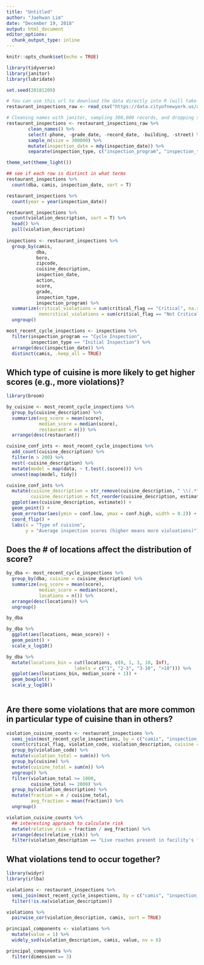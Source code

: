 ```yaml
---
title: "Untitled"
author: "Jaehwan Lim"
date: "December 19, 2018"
output: html_document
editor_options: 
  chunk_output_type: inline
---
```


```r
knitr::opts_chunk$set(echo = TRUE)
```

```r
library(tidyverse)
library(janitor)
library(lubridate)

set.seed(20181209)

# You can use this url to download the data directly into R (will take a few seconds)
restaurant_inspections_raw <- read_csv("https://data.cityofnewyork.us/api/views/43nn-pn8j/rows.csv")

# Cleaning names with janitor, sampling 300,000 records, and dropping some variables
restaurant_inspections <- restaurant_inspections_raw %>% 
        clean_names() %>%
        select(-phone, -grade_date, -record_date, -building, -street) %>% 
        sample_n(size = 300000) %>%
        mutate(inspection_date = mdy(inspection_date)) %>%
        separate(inspection_type, c("inspection_program", "inspection_type"), sep = " / ", )

theme_set(theme_light())

```

```r
## see if each row is distinct in what terms
restaurant_inspections %>% 
  count(dba, camis, inspection_date, sort = T)

restaurant_inspections %>% 
  count(year = year(inspection_date)) 

restaurant_inspections %>% 
  count(violation_description, sort = T) %>% 
  head() %>% 
  pull(violation_description)
  
inspections <- restaurant_inspections %>% 
  group_by(camis, 
           dba,
           boro,
           zipcode,
           cuisine_description,
           inspection_date,
           action, 
           score, 
           grade, 
           inspection_type, 
           inspection_program) %>%
  summarize(critical_violations = sum(critical_flag == "Critical", na.rm = T), 
            noncritical_violations = sum(critical_flag == "Not Critical", na.rm = T)) %>% 
  ungroup()

most_recent_cycle_inspections <- inspections %>% 
  filter(inspection_program == "Cycle Inspection", 
         inspection_type == "Initial Inspection") %>% 
  arrange(desc(inspection_date)) %>% 
  distinct(camis, .keep_all = TRUE)
```

## Which type of cuisine is more likely to get higher scores (e.g., more violations)?

```r
library(broom)

by_cuisine <- most_recent_cycle_inspections %>% 
  group_by(cuisine_description) %>% 
  summarize(avg_score = mean(score), 
            median_score = median(score), 
            restaurant = n()) %>% 
  arrange(desc(restaurant))

cuisine_conf_ints <- most_recent_cycle_inspections %>% 
  add_count(cuisine_description) %>% 
  filter(n > 200) %>% 
  nest(-cuisine_description) %>% 
  mutate(model = map(data, ~ t.test(.$score))) %>% 
  unnest(map(model, tidy))

cuisine_conf_ints %>% 
  mutate(cuisine_description = str_remove(cuisine_description, " \\(.*"), 
         cuisine_description = fct_reorder(cuisine_description, estimate)) %>% 
  ggplot(aes(cuisine_description, estimate)) + 
  geom_point() + 
  geom_errorbar(aes(ymin = conf.low, ymax = conf.high, width = 0.2)) + 
  coord_flip() + 
  labs(x = "Type of cuisine", 
       y = "Average inspection scores (higher means more violoations)")

```

## Does the # of locations affect the distribution of score?

```r
by_dba <- most_recent_cycle_inspections %>% 
  group_by(dba, cuisine = cuisine_description) %>% 
  summarize(avg_score = mean(score), 
            median_score = median(score), 
            locations = n()) %>% 
  arrange(desc(locations)) %>% 
  ungroup()

by_dba
```

```r
by_dba %>% 
  ggplot(aes(locations, mean_score)) + 
  geom_point() + 
  scale_x_log10()
```

```r
by_dba %>% 
  mutate(locations_bin = cut(locations, c(0, 1, 3, 10, Inf), 
                         labels = c("1", "2-3", "3-10", ">10"))) %>% 
  ggplot(aes(locations_bin, median_score + 1)) + 
  geom_boxplot() +
  scale_y_log10()
  
```

## Are there some violations that are more common in particular type of cuisine than in others?

```r
violation_cuisine_counts <- restaurant_inspections %>% 
  semi_join(most_recent_cycle_inspections, by = c("camis", "inspection_date")) %>%
  count(critical_flag, violation_code, violation_description, cuisine = cuisine_description) %>% 
  group_by(violation_code) %>% 
  mutate(violation_total = sum(n)) %>% 
  group_by(cuisine) %>% 
  mutate(cuisine_total = sum(n)) %>%
  ungroup() %>% 
  filter(violation_total >= 1000, 
         cuisine_total >= 2000) %>%
  group_by(violation_description) %>% 
  mutate(fraction = n / cuisine_total,
         avg_fraction = mean(fraction)) %>% 
  ungroup() 

violation_cuisine_counts %>% 
  ## interesting approach to calculate risk 
  mutate(relative_risk = fraction / avg_fraction) %>%
  arrange(desc(relative_risk)) %>%
  filter(violation_description == "Live roaches present in facility's food and/or non-food areas.") 
```

## What violations tend to occur together?

```r
library(widyr)
library(irlba)

violations <- restaurant_inspections %>% 
  semi_join(most_recent_cycle_inspections, by = c("camis", "inspection_date")) %>% 
  filter(!is.na(violation_description)) 

violations %>% 
  pairwise_cor(violation_description, camis, sort = TRUE)

principal_components <- violations %>% 
  mutate(value = 1) %>% 
  widely_svd(violation_description, camis, value, nv = 6) 

principal_components %>% 
  filter(dimension == 3)
  
```

